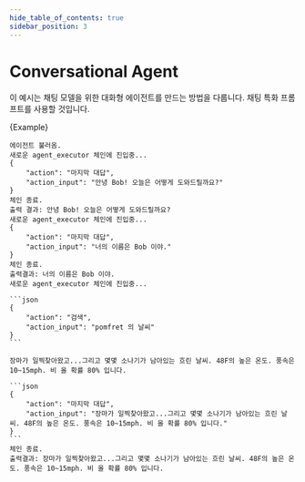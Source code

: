 ```yaml
---
hide_table_of_contents: true
sidebar_position: 3
---
```



# Conversational Agent

이 예시는 채팅 모델을 위한 대화형 에이전트를 만드는 방법을 다룹니다. 채팅 특화 프롬프트를 사용할 것입니다.

<CodeBlock language="typescript">{Example}</CodeBlock>

````
에이전트 불러옴.
새로운 agent_executor 체인에 진입중...
{
    "action": "마지막 대답",
    "action_input": "안녕 Bob! 오늘은 어떻게 도와드릴까요?"
}
체인 종료.
출력 결과: 안녕 Bob! 오늘은 어떻게 도와드릴까요?
새로운 agent_executor 체인에 진입중...
{
    "action": "마지막 대답",
    "action_input": "너의 이름은 Bob 이야."
}
체인 종료.
출력결과: 너의 이름은 Bob 이야.
새로운 agent_executor 체인에 진입중...

```json
{
    "action": "검색",
    "action_input": "pomfret 의 날씨"
}
```

장마가 일찍찾아왔고...그리고 몇몇 소나기가 남아있는 흐린 날씨. 48F의 높은 온도. 풍속은 10~15mph. 비 올 확률 80% 입니다.

```json
{
    "action": "마지막 대답",
    "action_input": "장마가 일찍찾아왔고...그리고 몇몇 소나기가 남아있는 흐린 날씨. 48F의 높은 온도. 풍속은 10~15mph. 비 올 확률 80% 입니다."
}
```
체인 종료.
출력결과: 장마가 일찍찾아왔고...그리고 몇몇 소나기가 남아있는 흐린 날씨. 48F의 높은 온도. 풍속은 10~15mph. 비 올 확률 80% 입니다.
````

